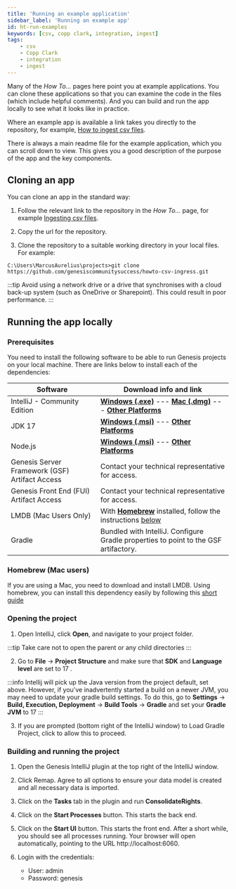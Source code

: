 ```yaml
---
title: 'Running an example application'
sidebar_label: 'Running an example app'
id: ht-run-examples
keywords: [csv, copp clark, integration, ingest]
tags:
    - csv
    - Copp Clark
    - integration
    - ingest
---
```






Many of the *How To...* pages here point you at example applications. You can clone these applications so that you can examine the code in the files (which include helpful comments). And you can build and run the app locally to see what it looks like in practice.

Where an example app is available a link takes you directly to the repository, for example, [How to ingest csv files](https://github.com/genesiscommunitysuccess/howto-csv-ingress/tree/main).

There is always a main readme file for the example application, which you can scroll down to view. This gives you a good description of the purpose of the app and the key components.

## Cloning an app

You can clone an app in the standard way:

1. Follow the relevant link to the repository in the *How To...* page, for example [Ingesting csv files](https://github.com/genesiscommunitysuccess/howto-csv-ingress/tree/main).

2. Copy the url for the repository.

3. Clone the repository to a suitable working directory in your local files. For example:

```
C:\Users\MarcusAurelius\projects>git clone https://github.com/genesiscommunitysuccess/howto-csv-ingress.git
```

:::tip
Avoid using a network drive or a drive that synchronises with a cloud back-up system (such as OneDrive or Sharepoint). This could result in poor performance.
:::

## Running the app locally

### Prerequisites
You need to install the following software to be able to run Genesis projects on your local machine. There are links below to install each of the dependencies:

|Software               |	Download info and link                     |
| --------------------- | --------------------------------------------- |
| IntelliJ - Community Edition | **[Windows (.exe)](https://download-cdn.jetbrains.com/idea/ideaIC-2024.1.1.exe)** --- **[Mac (.dmg)](https://download.jetbrains.com/idea/ideaIC-2024.1.1.dmg?_ga=2.225006931.831021149.1715028846-1909765304.1715028846)** --- **[Other Platforms](https://www.jetbrains.com/idea/download/other.html)**  |
|JDK 17	                | **[Windows (.msi)](https://download.oracle.com/java/17/archive/jdk-17.0.10_windows-x64_bin.msi)** --- **[Other Platforms](https://www.oracle.com/java/technologies/javase/jdk17-archive-downloads.html)** |
|Node.js	            | **[Windows (.msi)](https://nodejs.org/dist/v20.12.2/node-v20.12.2-x64.msi)** --- **[Other Platforms](https://nodejs.org/en/download)** |
|Genesis Server Framework (GSF) Artifact Access	| Contact your technical representative for access. |
|Genesis Front End (FUI) Artifact Access	| Contact your technical representative for access. |
|LMDB  (Mac Users Only)	| With **[Homebrew](https://brew.sh/)** installed, follow the instructions [below](#homebrew-mac-users) |
|Gradle	               | Bundled with IntelliJ. Configure Gradle properties to point to the GSF artifactory.

### Homebrew (Mac users)
If you are using a Mac, you need to download and install LMDB. Using homebrew, you can install this dependency easily by following this [short guide](https://learn.genesis.global/docs/server/tooling/intellij-plugin/?_highlight=lm#installing-lmdb-for-macos)

### Opening the project

1. Open IntelliJ, click **Open**, and navigate to your project folder.

:::tip
Take care not to open the parent or any child directories
:::

2. Go to **File** → **Project Structure** and make sure that **SDK** and **Language level** are set to 17 .

:::info
Intellij will pick up the Java version from the project default, set above. However, if you've inadvertently started a build on a newer JVM, you may need to update your gradle build settings. To do this, go to **Settings** → **Build, Execution, Deployment** → **Build Tools** → **Gradle** and set your **Gradle JVM** to 17
:::

3. If you are prompted (bottom right of the IntelliJ window) to Load Gradle Project, click to allow this to proceed.

### Building and running the project

1. Open the Genesis IntelliJ plugin at the top right of the IntelliJ window.

2. Click Remap. Agree to all options to ensure your data model is created and all necessary data is imported.

3. Click on the **Tasks** tab in the plugin and run **ConsolidateRights**.

4. Click on the **Start Processes** button. This starts the back end.

5. Click on the **Start UI** button. This starts the front end.
After a short while, you should see all processes running. Your browser will open automatically, pointing to the URL http://localhost:6060.

7. Login with the credentials:
   - User: admin
   - Password: genesis


